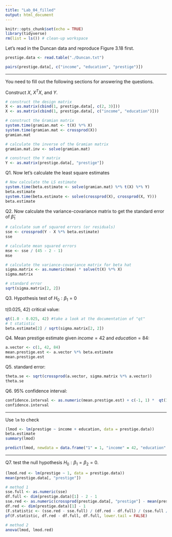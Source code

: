 ```yaml
---
title: "Lab_04_filled"
output: html_document
---
```


```r
knitr::opts_chunk$set(echo = TRUE)
library(tidyverse)
rm(list = ls()) # clean-up workspace
```

Let's read in the Duncan data and reproduce Figure 3.18 first.

```r
prestige.data <- read.table("./Duncan.txt")

pairs(prestige.data[, c("income", "education", "prestige")])

```

-------------------------------------

You need to fill out the following sections for answering the questions.



Construct $X$, $X^TX$, and $Y$.

```r
# construct the design matrix
X <- as.matrix(cbind(1, prestige.data[, c(2, 3)]))
X <- as.matrix(cbind(1, prestige.data[, c("income", "education")]))

# construct the Gramian matrix
system.time(gramian.mat <- t(X) %*% X)
system.time(gramian.mat <- crossprod(X))
gramian.mat

# calculate the inverse of the Gramian matrix
gramian.mat.inv <- solve(gramian.mat)

# construct the Y matrix
Y <- as.matrix(prestige.data[, "prestige"])
```

Q1. Now let's calculate the least square estimates

```r
# Now calculate the LS estimate
system.time(beta.estimate <- solve(gramian.mat) %*% t(X) %*% Y)
beta.estimate
system.time(beta.estimate <- solve(crossprod(X), crossprod(X, Y)))
beta.estimate
```

Q2. Now calculate the variance-covariance matrix to get the standard error of $\hat{\beta}_1$

```r
# calculate sum of squared errors (or residuals)
sse <- crossprod(Y - X %*% beta.estimate)
sse

# calculate mean squared errors
mse <- sse / (45 - 2 - 1)
mse

# calculate the variance-covariance matrix for beta hat
sigma.matrix <- as.numeric(mse) * solve(t(X) %*% X)
sigma.matrix

# standard error
sqrt(sigma.matrix[2, 2])
```

Q3. Hypothesis test of $H_0: \beta_1 = 0$

t(0.025, 42) critical value:

```r
qt(1.0 - 0.025, 42) #take a look at the documentation of "qt"
# t statistic
beta.estimate[2] / sqrt(sigma.matrix[2, 2])
```

Q4. Mean prestige estimate given $income = 42$ and $education = 84$:

```r
a.vector <- c(1, 42, 84)
mean.prestige.est <- a.vector %*% beta.estimate
mean.prestige.est
```

Q5. standard error:

```r
theta.se <- sqrt(crossprod(a.vector, sigma.matrix %*% a.vector))
theta.se
```

Q6. 95% confidence interval:

```r
confidence.interval <- as.numeric(mean.prestige.est) + c(-1, 1) *  qt(1.0 - 0.025, 42) * as.numeric(theta.se)
confidence.interval
```


---------------------------------------------------------

Use `lm` to check

```r
(lmod <- lm(prestige ~ income + education, data = prestige.data))
beta.estimate
summary(lmod)

predict(lmod, newdata = data.frame("1" = 1, "income" = 42, "education" = 84), interval = "confidence")
```


---------------------------------------------------------

Q7. test the null hypothesis $H_0: \beta_1 = \beta_2 = 0$.

```r
(lmod.red <- lm(prestige ~ 1, data = prestige.data))
mean(prestige.data[, "prestige"])

# method 1
sse.full <- as.numeric(sse)
df.full <- dim(prestige.data)[1] - 2 - 1
sse.red <- as.numeric(crossprod(prestige.data[, "prestige"] - mean(prestige.data[, "prestige"])))
df.red <- dim(prestige.data)[1] - 1
(F.statistic <- (sse.red - sse.full) / (df.red - df.full) / (sse.full / df.full))
pf(F.statistic, df.red - df.full, df.full, lower.tail = FALSE)

# method 2
anova(lmod, lmod.red)
```